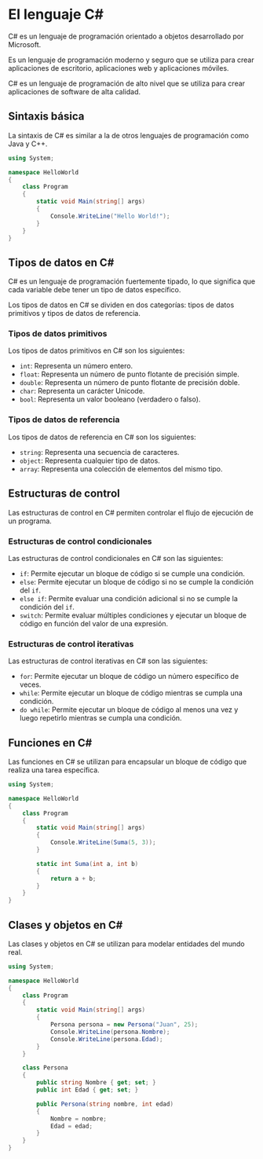 # El lenguaje C#

C# es un lenguaje de programación orientado a objetos desarrollado por Microsoft. 

Es un lenguaje de programación moderno y seguro que se utiliza para crear aplicaciones de escritorio, aplicaciones web y aplicaciones móviles. 

C# es un lenguaje de programación de alto nivel que se utiliza para crear aplicaciones de software de alta calidad.

## Sintaxis básica

La sintaxis de C# es similar a la de otros lenguajes de programación como Java y C++.

```csharp
using System;

namespace HelloWorld
{
    class Program
    {
        static void Main(string[] args)
        {
            Console.WriteLine("Hello World!");
        }
    }
}
```

## Tipos de datos en C#

C# es un lenguaje de programación fuertemente tipado, lo que significa que cada variable debe tener un tipo de datos específico.    

Los tipos de datos en C# se dividen en dos categorías: tipos de datos primitivos y tipos de datos de referencia.

### Tipos de datos primitivos

Los tipos de datos primitivos en C# son los siguientes:

- `int`: Representa un número entero.
- `float`: Representa un número de punto flotante de precisión simple.
- `double`: Representa un número de punto flotante de precisión doble.
- `char`: Representa un carácter Unicode.
- `bool`: Representa un valor booleano (verdadero o falso).

### Tipos de datos de referencia

Los tipos de datos de referencia en C# son los siguientes:

- `string`: Representa una secuencia de caracteres.
- `object`: Representa cualquier tipo de datos.
- `array`: Representa una colección de elementos del mismo tipo.

## Estructuras de control

Las estructuras de control en C# permiten controlar el flujo de ejecución de un programa.

### Estructuras de control condicionales

Las estructuras de control condicionales en C# son las siguientes:

- `if`: Permite ejecutar un bloque de código si se cumple una condición.
- `else`: Permite ejecutar un bloque de código si no se cumple la condición del `if`.
- `else if`: Permite evaluar una condición adicional si no se cumple la condición del `if`.
- `switch`: Permite evaluar múltiples condiciones y ejecutar un bloque de código en función del valor de una expresión.

### Estructuras de control iterativas

Las estructuras de control iterativas en C# son las siguientes:

- `for`: Permite ejecutar un bloque de código un número específico de veces.
- `while`: Permite ejecutar un bloque de código mientras se cumpla una condición.
- `do while`: Permite ejecutar un bloque de código al menos una vez y luego repetirlo mientras se cumpla una condición.

## Funciones en C#

Las funciones en C# se utilizan para encapsular un bloque de código que realiza una tarea específica.

```csharp
using System;

namespace HelloWorld
{
    class Program
    {
        static void Main(string[] args)
        {
            Console.WriteLine(Suma(5, 3));
        }

        static int Suma(int a, int b)
        {
            return a + b;
        }
    }
}
```

## Clases y objetos en C#

Las clases y objetos en C# se utilizan para modelar entidades del mundo real.

```csharp
using System;

namespace HelloWorld
{
    class Program
    {
        static void Main(string[] args)
        {
            Persona persona = new Persona("Juan", 25);
            Console.WriteLine(persona.Nombre);
            Console.WriteLine(persona.Edad);
        }
    }

    class Persona
    {
        public string Nombre { get; set; }
        public int Edad { get; set; }

        public Persona(string nombre, int edad)
        {
            Nombre = nombre;
            Edad = edad;
        }
    }
}
```


